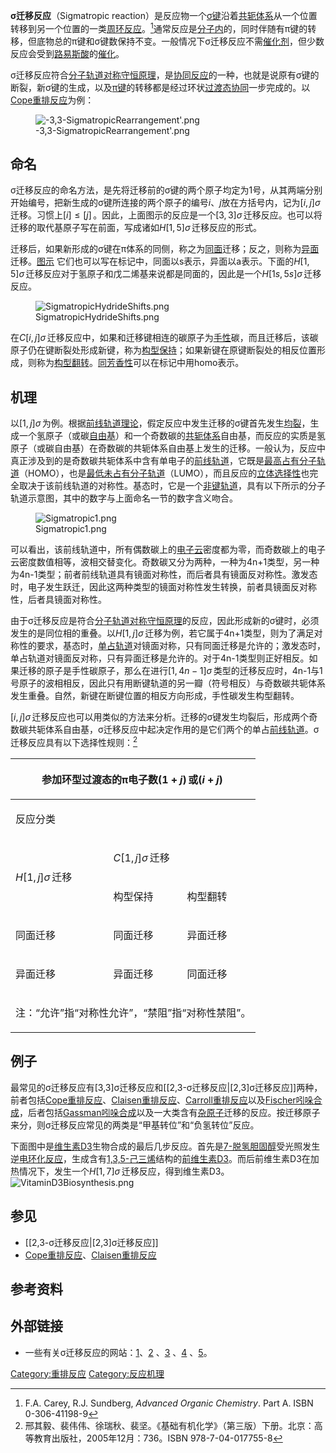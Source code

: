 {{lowercase}}
'''σ迁移反应'''（Sigmatropic reaction）是反应物一个[[σ键|σ键]]沿着[[共轭体系|共轭体系]]从一个位置转移到另一个位置的一类[[周环反应|周环反应]]。<ref>F.A. Carey, R.J. Sundberg, ''Advanced Organic Chemistry''. Part A. ISBN 0-306-41198-9</ref>通常反应是[[分子内|分子内]]的，同时伴随有π键的转移，但底物总的π键和σ键数保持不变。一般情况下σ迁移反应不需[[催化剂|催化剂]]，但少数反应会受到[[路易斯酸|路易斯酸]]的[[催化|催化]]。

σ迁移反应符合[[分子轨道对称守恒原理|分子轨道对称守恒原理]]，是[[协同反应|协同反应]]的一种，也就是说原有σ键的断裂，新σ键的生成，以及[[π键|π键]]的转移都是经过环状[[过渡态|过渡态]][[协同反应|协同]]一步完成的。以[[Cope重排反应|Cope重排反应]]为例：

[[File:-3,3-SigmatropicRearrangement'.png|center]]

== 命名 ==
σ迁移反应的命名方法，是先将迁移前的σ键的两个原子均定为1号，从其两端分别开始编号，把新生成的σ键所连接的两个原子的编号''i''、''j''放在方括号内，记为<math>[i,j]\sigma\,</math>迁移。习惯上<math>[i]\le[j]\,</math>。因此，上面图示的反应是一个<math>[3,3]\sigma\,</math>迁移反应。也可以将迁移的取代基原子写在前面，写成诸如<math>H[1,5]\sigma\,</math>迁移反应的形式。

迁移后，如果新形成的σ键在π体系的同侧，称之为[[同面|同面]]迁移；反之，则称为[[异面|异面]]迁移。[http://www.chemgapedia.de/vsengine/vlu/vsc/en/ch/2/vlu/pericyclische_reaktionen/pericyclisch_sigmatrop.vlu/Page/vsc/en/ch/2/oc/reaktionen/formale_systematik/pericyclische_reaktionen/sigmatrop/stereochemie_1_n.vscml.html 图示] {{Wayback|url=http://www.chemgapedia.de/vsengine/vlu/vsc/en/ch/2/vlu/pericyclische_reaktionen/pericyclisch_sigmatrop.vlu/Page/vsc/en/ch/2/oc/reaktionen/formale_systematik/pericyclische_reaktionen/sigmatrop/stereochemie_1_n.vscml.html |date=20210304162726 }}它们也可以写在标记中，同面以s表示，异面以a表示。下面的<math>H[1,5]\sigma\,</math>迁移反应对于氢原子和戊二烯基来说都是同面的，因此是一个<math>H[1s,5s]\sigma\,</math>迁移反应。

[[File:SigmatropicHydrideShifts.png|center]]

在<math>C[i,j]\sigma\,</math>迁移反应中，如果和迁移键相连的碳原子为[[手性|手性]]碳，而且迁移后，该碳原子仍在键断裂处形成新键，称为[[构型保持|构型保持]]；如果新键在原键断裂处的相反位置形成，则称为[[构型翻转|构型翻转]]。[[同芳香性|同芳香性]]可以在标记中用homo表示。

== 机理 ==
以<math>[1,j]\sigma\,</math>为例。根据[[前线轨道理论|前线轨道理论]]，假定反应中发生迁移的σ键首先发生[[均裂|均裂]]，生成一个氢原子（或碳[[自由基|自由基]]）和一个奇数碳的[[共轭体系|共轭体系]]自由基，而反应的实质是氢原子（或碳自由基）在奇数碳的共轭体系自由基上发生的迁移。一般认为，反应中真正涉及到的是奇数碳共轭体系中含有单电子的[[前线轨道|前线轨道]]，它既是[[最高占有分子轨道|最高占有分子轨道]]（HOMO），也是[[最低未占有分子轨道|最低未占有分子轨道]]（LUMO），而且反应的[[立体选择性|立体选择性]]也完全取决于该前线轨道的对称性。基态时，它是一个[[非键轨道|非键轨道]]，具有以下所示的分子轨道示意图，其中的数字与上面命名一节的数字含义吻合。

[[File:Sigmatropic1.png|center]]

可以看出，该前线轨道中，所有偶数碳上的[[电子云|电子云]]密度都为零，而奇数碳上的电子云密度数值相等，波相交替变化。奇数碳又分为两种，一种为4n+1类型，另一种为4n-1类型；前者前线轨道具有镜面对称性，而后者具有镜面反对称性。激发态时，电子发生跃迁，因此这两种类型的镜面对称性发生转换，前者具镜面反对称性，后者具镜面对称性。

由于σ迁移反应是符合[[分子轨道对称守恒原理|分子轨道对称守恒原理]]的反应，因此形成新的σ键时，必须发生的是同位相的重叠。以<math>H[1,j]\sigma\,</math>迁移为例，若它属于4n+1类型，则为了满足对称性的要求，基态时，[[单占轨道|单占轨道]]对镜面对称，只有同面迁移是允许的；激发态时，单占轨道对镜面反对称，只有异面迁移是允许的。对于4n-1类型则正好相反。如果迁移的原子是手性碳原子，那么在进行<math>[1,4n-1]\sigma\,</math>类型的迁移反应时，4n-1与1号原子的波相相反，因此只有用断键轨道的另一瓣（符号相反）与奇数碳共轭体系发生重叠。自然，新键在断键位置的相反方向形成，手性碳发生构型翻转。

<math>[i,j]\sigma\,</math>迁移反应也可以用类似的方法来分析。迁移的σ键发生均裂后，形成两个奇数碳共轭体系自由基，σ迁移反应中起决定作用的是它们两个的单占[[前线轨道|前线轨道]]。σ迁移反应具有以下选择性规则：<ref>邢其毅、裴伟伟、徐瑞秋、裴坚。《基础有机化学》（第三版）下册。北京：高等教育出版社，2005年12月：736。ISBN 978-7-04-017755-8</ref>
{|align="center" style="width:75%; height:200px; text-align:center" border="1" cellpadding="5" cellspacing="0"
|-
!colspan="4"|参加环型过渡态的π电子数<math>(1+j)\,</math>或<math>(i+j)\,</math>
!colspan="2"|4n+2
!colspan="2"|4n
|-
!colspan="4"|反应分类
|colspan="2" rowspan="3"|  
|colspan="2" rowspan="3"|  
|-
|rowspan="2"|<math>H[1,j]\sigma\,</math>迁移
|colspan="2"|<math>C[1,j]\sigma\,</math>迁移
|rowspan="2"|<math>C[i,j]\sigma\,</math>迁移
|-
|构型保持||构型翻转
|-
|rowspan="2"|同面迁移
|rowspan="2"|同面迁移
|rowspan="2"|异面迁移
|rowspan="2"|同面-同面迁移<br />异面-异面迁移
|Δ || ''h''ν||Δ || ''h''ν
|-style="background:#efefef;"
|允许||禁阻||禁阻||允许
|-
|rowspan="2"|异面迁移
|rowspan="2"|异面迁移
|rowspan="2"|同面迁移
|rowspan="2"|同面-异面迁移
|Δ || ''h''ν||Δ || ''h''ν
|-style="background:#efefef;"
|禁阻||允许||允许||禁阻
|-
|colspan="8"|注：“允许”指“对称性允许”，“禁阻”指“对称性禁阻”。
|}

== 例子 ==
最常见的σ迁移反应有[3,3]σ迁移反应和[[2,3-σ迁移反应|[2,3]σ迁移反应]]两种，前者包括[[Cope重排反应|Cope重排反应]]、[[Claisen重排反应|Claisen重排反应]]、[[Carroll重排反应|Carroll重排反应]]以及[[Fischer吲哚合成|Fischer吲哚合成]]，后者包括[[Gassman吲哚合成|Gassman吲哚合成]]以及一大类含有[[杂原子|杂原子]]迁移的反应。按迁移原子来分，则σ迁移反应常见的两类是“甲基转位”和“负氢转位”反应。

下面图中是[[维生素D3|维生素D3]]生物合成的最后几步反应。首先是[[7-脱氢胆固醇|7-脱氢胆固醇]]受光照发生逆[[电环化反应|电环化反应]]，生成含有[[1,3,5-己三烯|1,3,5-己三烯]]结构的[[前维生素D3|前维生素D3]]。而后前维生素D3在加热情况下，发生一个<math>H[1,7]\sigma\,</math>迁移反应，得到维生素D3。
[[File:VitaminD3Biosynthesis.png|center]]

== 参见 ==
* [[2,3-σ迁移反应|[2,3]σ迁移反应]]
* [[Cope重排反应|Cope重排反应]]、[[Claisen重排反应|Claisen重排反应]]

== 参考资料 ==
<div class="references-small">
<references/>
</div>

== 外部链接 ==
* 一些有关σ迁移反应的网站：[https://web.archive.org/web/20080915213035/http://www.usm.maine.edu/~newton/Chy251_253/Lectures/Sigmatropic/Sigmatropic.html]、[http://www.ch.ic.ac.uk/local/organic/pericyclic/p1_sigma.html] {{Wayback|url=http://www.ch.ic.ac.uk/local/organic/pericyclic/p1_sigma.html |date=20210506173807 }}、[http://www.meta-synthesis.com/webbook/49_pericyclic/pericyclic.html] {{Wayback|url=http://www.meta-synthesis.com/webbook/49_pericyclic/pericyclic.html |date=20210612062357 }}、[http://www.chemgapedia.de/vsengine/vlu/vsc/en/ch/2/vlu/pericyclische_reaktionen/pericyclisch_sigmatrop.vlu.html] {{Wayback|url=http://www.chemgapedia.de/vsengine/vlu/vsc/en/ch/2/vlu/pericyclische_reaktionen/pericyclisch_sigmatrop.vlu.html |date=20210506041749 }}、[http://books.google.com/books?id=tnKRNgdzbXMC&pg=PA109&lpg=PA109&dq=sigmatropic+reaction,+selection+rule&source=web&ots=YTS3I7kLIX&sig=_7tTni2qQQhztLMqFzw_kTkAqdA&hl=en&sa=X&oi=book_result&resnum=10&ct=result#PPA109,M1]。

[[Category:重排反应|Category:重排反应]]
[[Category:反应机理|Category:反应机理]]